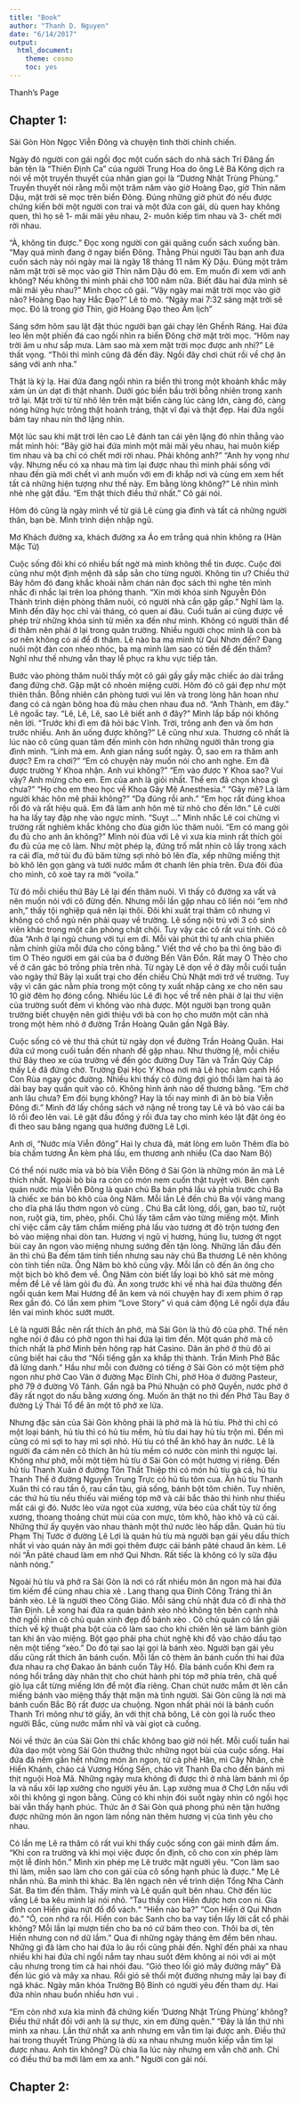```yaml
---
title: "Book"
author: "Thanh D. Nguyen"
date: "6/14/2017"
output: 
  html_document: 
    theme: cosmo
    toc: yes
---
```



Thanh's Page


## Chapter 1:   
Sài Gòn Hòn Ngọc Viễn Đông và chuyện tình thời chinh chiến.

Ngày đó người con gái ngồi đọc một cuốn sách do nhà sách Trí Đăng ấn bản tên là "Thiên Định Ca" của người Trung Hoa do ông Lê Bá Kông dịch ra nói về một truyền thuyết của nhân gian gọi là "Dương Nhật Trùng Phùng." Truyền thuyết nói rằng mỗi một trăm năm vào giờ Hoàng Đạo, giờ Thìn năm Dậu, mặt trời sẽ mọc trên biển Đông. Đúng những giờ phút đó nếu được chứng kiến bởi một người con trai và một đứa con gái, dù quen hay không quen, thì họ sẽ 1- mãi mãi yêu nhau, 2- muôn kiếp tìm nhau và 3- chết mới rời nhau. 

"À, không tin được." Đọc xong người con gái quăng cuốn sách xuống bàn.
"May quá mình đang ở ngay biển Đông. Thằng Phùi người Tàu bạn anh đưa cuốn sách này nói ngày mai là ngày 18 tháng 11 năm Kỷ Dậu. Đúng một trăm năm mặt trời sẽ mọc vào giờ Thìn năm Dậu đó em. Em muốn đi xem với anh không? Nếu không thì mình phải chờ 100 năm nữa. Biết đâu hai đứa mình sẽ mãi mãi yêu nhau?" Mình chọc cô gái. 
"Vậy ngày mai mặt trời mọc vào giờ nào? Hoàng Đạo hay Hắc Đạo?" Lê tò mò.
"Ngày mai 7:32 sáng mặt trời sẽ mọc. Đó là trong giờ Thìn, giờ Hoàng Đạo theo Âm lịch"

Sáng sớm hôm sau lật đật thúc người bạn gái chạy lên Ghềnh Ráng. Hai đứa leo lên một phiến đá cao ngồi nhìn ra biển Đông chờ mặt trời mọc. 
"Hôm nay trời âm u như sắp mưa. Làm sao mà xem mặt trời mọc được anh nhỉ?" Lê thất vọng.
"Thôi thì mình cũng đã đến đây. Ngồi đây chơi chút rồi về chợ ăn sáng với anh nha." 

Thật là kỳ lạ. Hai đứa đang ngồi nhìn ra biển thì trong một khoảnh khắc mây xám ùn ùn dạt đi thật nhanh. Dưới góc biển bầu trời bỗng nhiên trong xanh trở lại. Mặt trời từ từ nhô lên trên mặt biển càng lúc càng lớn, càng đỏ, càng nóng hừng hực trông thật hoành tráng, thật vĩ đại và thật đẹp. Hai đứa ngồi bám tay nhau nín thở lặng nhìn.

 Một lúc sau khi mặt trời lên cao Lê đánh tan cái yên lặng đó nhìn thẳng vào mắt mình hỏi:
“Bây giờ hai đứa mình một mãi mãi yêu nhau, hai muôn kiếp tìm nhau và ba chỉ có chết mới rời nhau. Phải không anh?”
“Anh hy vọng như vậy. Nhưng nếu có xa nhau mà tìm lại được nhau thì mình phải sống với nhau đến già mới chết vì anh muốn với em đi khắp nơi và cùng em xem hết tất cả những hiện tượng như thế này. Em bằng lòng không?” Lê nhìn mình nhè nhẹ gật đầu.
"Em thật thích điều thứ nhất." Cô gái nói.

Hôm đó cũng là ngày mình về từ giả Lê cùng gia đình và tất cả những người thân, bạn bè. Mình trình diện nhập ngũ.

Mơ Khách đường xa, khách đường xa 
Áo em trắng quá nhìn không ra
(Hàn Mặc Tử)

Cuộc sống đôi khi có nhiều bất ngờ mà mình không thể tin được. Cuộc đời cũng như một định mệnh đã sắp sẳn cho từng người. Không tin ư? Chiều thứ Bảy hôm đó đang khắc khoải nằm chán nản đọc sách thì nghe tên mình nhắc đi nhắc lại trên loa phóng thanh. "Xin mời khóa sinh Nguyễn Đôn Thành trình diện phòng thăm nuôi, có người nhà cần gặp gấp." Nghĩ làm lạ. Mình đến đây học chỉ vài tháng, có quen ai đâu. Cuối tuần ai cũng được về phép trừ những khóa sinh từ miền xa đến như mình. Không có người thân để đi thăm nên phải ở lại trong quân trường. Nhiều người chọc mình là con bà sơ nên không có ai để đi thăm. Lẽ nào ba mạ mình từ Qui Nhơn đến? Đang nuôi một đàn con nheo nhóc, ba mạ mình làm sao có tiền để đến thăm? Nghĩ như thế nhưng vẫn thay lễ phục ra khu vực tiếp tân.

Bước vào phòng thăm nuôi thấy một cô gái gầy gầy mặc chiếc áo dài trắng đang đứng chờ. Gặp mặt cô nhoẻn miệng cười. Hôm đó cô gái đẹp như một thiên thần. Bỗng nhiên căn phòng tươi vui lên và trong lòng hân hoan như đang có cả ngàn bông hoa đủ màu chen nhau đua nở.
“Anh Thành, em đây.” Lê ngoắc tay.
"Lê, Lê, Lê, sao Lê biết anh ở đây?" Mình lấp bấp nói không nên lời.
"Trước khi đi em đã hỏi bác Vĩnh. Trời, trông anh đen và ốm hơn trước nhiều. Anh ăn uống được không?” Lê cũng như xưa. Thương cô nhất là lúc nào cô cũng quan tâm đến mình còn hơn những người thân trong gia đình mình.
“Lính mà em. Anh gian nắng suốt ngày. Ô, sao em ra thăm anh được? Em ra chơi?”
“Em có chuyện này muốn nói cho anh nghe. Em đã được trường Y Khoa nhận. Anh vui không?"
"Em vào được Y Khoa sao? Vui vậy? Anh mừng cho em. Em của anh là giỏi nhất. Thế em đã chọn khoa gì chưa?”
"Họ cho em theo học về Khoa Gây Mê Anesthesia."
"Gây mê? Là làm người khác hôn mê phải không?"
"Dạ đúng rồi anh."
"Em học rất đúng khoa rồi đó và rất hiệu quả. Em đã làm anh hôn mê từ nhỏ cho đến lớn." Lê cười ha ha lấy tay đập nhẹ vào ngực mình. "Suỵt ..." Mình nhắc Lê coi chừng vì trường rất nghiêm khắc không cho đùa giỡn lúc thăm nuôi. “Em có mang gỏi đu đủ cho anh ăn không?” Mình nói đùa với Lê vì xưa kia mình rất thích gỏi đu đủ của mẹ cô làm. Như một phép lạ, đứng trố mắt nhìn cô lấy trong xách ra cái đĩa, mở túi đu đủ băm từng sợi nhỏ bỏ lên đĩa, xếp những miếng thịt bò khô lên gọn gàng và tưới nước mắm ớt chanh lên phía trên. Đưa đôi đủa cho mình, cô xoè tay ra mời “voila.”

Từ đó mỗi chiều thứ Bảy Lê lại đến thăm nuôi. Vì thấy cô đường xa vất vả nên muốn nói với cô đừng đến. Nhưng mỗi lần gặp nhau cô liền nói “em nhớ anh,” thấy tội nghiệp quá nên lại thôi. Đôi khi xuất trại thăm cô nhưng vì không có chổ ngủ nên phải quay về trường. Lê sống nội trú với 3 cô sinh viên khác trong một căn phòng chật chội. Tuy vậy các cô rất vui tính. Có cô đùa "Anh ở lại ngủ chung với tụi em đi. Mỗi vài phút thì tự anh chia phiên nằm chính giửa mỗi đứa cho công bằng." Viết thơ về cho ba thì ông bảo đi tìm O Thẻo người em gái của ba ở đường Bến Vân Đồn. Rất may O Thẻo cho về ở căn gác bỏ trống phía trên nhà. Từ ngày Lê dọn về ở đây mỗi cuối tuần vào ngày thứ Bảy lại xuất trại cho đến chiều Chủ Nhật mới trở về trường. Tuy vậy vì căn gác nằm phía trong một công ty xuất nhập cảng xe cho nên sau 10 giờ đêm họ đóng cổng. Nhiều lúc Lê đi học về trể nên phải ở lại thư viện của trường suốt đêm vì không vào nhà được. Một người bạn trong quân trường biết chuyện nên giới thiệu với bà con họ cho mướn một căn nhà trong một hẻm nhỏ ở đường Trần Hoàng Quân gần Ngã Bảy.

Cuộc sống có vẻ thư thả chút từ ngày dọn về đường Trần Hoàng Quân. Hai đứa cứ mong cuối tuần đến nhanh để gặp nhau. Như thường lệ, mỗi chiều thứ Bảy theo xe của trường về đến góc đường Duy Tân và Trần Qúy Cáp thấy Lê đã đứng chờ. Trường Đại Học Y Khoa nơi mà Lê học nằm cạnh Hồ Con Rùa ngay góc đường. Nhiều khi thấy cô đứng đợi gió thổi làm hai tà áo dài bay bay quấn quít vào cô. Không hình ảnh nào dể thương bằng.
“Em chờ anh lâu chưa? Em đói bụng không? Hay là tối nay mình đi ăn bò bía Viễn Đông đi.” Mình đở lấy chồng sách vở nặng nề trong tay Lê và bỏ vào cái ba lô rồi đeo lên vai. Lê gật đầu đồng ý rồi đưa tay cho mình kéo lật đật ỏng ẻo đi theo sau băng ngang qua hướng đường Lê Lợi.


Anh ơi, “Nước mía Viễn đông”
Hai ly chưa đã, mát lòng em luôn
Thêm đĩa bò bía chấm tương
Ăn kèm phá lấu, em thương anh nhiều
(Ca dao Nam Bộ)

Có thể nói nước mía và bò bía Viễn Đông ở Sài Gòn là những món ăn mà Lê thích nhất. Ngoài bò bía ra còn có món nem cuốn thật tuyệt vời. Bên cạnh quán nước mía Viễn Đông là quán chú Ba bán phá lấu và phía trước chú Ba là chiếc xe bán bò khô của ông Năm. Mỗi lần Lê đến chú Ba vội vàng mang cho dĩa phá lấu thơm ngon vô cùng . Chú Ba cắt lòng, dồi, gan, bao tử, ruột non, ruột già, tim, phèo, phổi. Chú lấy tăm cắm vào từng miếng một. Mình chỉ việc cầm cây tăm chấm miếng phá lấu vào tương ớt đỏ trộn tương đen bỏ vào miệng nhai dòn tan. Hương vị ngũ vị hương, húng lìu, tương ớt ngọt bùi cay ăn ngon vào miệng nhưng sướng đến tận lòng. Những lần đầu đến ăn thì chú Ba đếm tăm tính tiền nhưng sau này chú Ba thương Lê nên không còn tính tiền nữa. Ông Năm bò khô cũng vậy. Mỗi lần cô đến ăn ông cho một bịch bò khô đem về. Ông Năm còn biết lấy loại bò khô sát mè mõng mềm để Lê về làm gỏi đu đủ. Ăn xong trước khi về nhà hai đứa thường đến ngồi quán kem Mai Hương để ăn kem và nói chuyện hay đi xem phim ở rạp Rex gần đó. Có lần xem phim "Love Story" vì quá cảm động Lê ngồi dựa đầu lên vai mình khóc sướt mướt.

Lê là người Bắc nên rất thích ăn phở, mà Sài Gòn là thủ đô của phở. Thế nên nghe nói ở đâu có phở ngon thì hai đứa lại tìm đến. Một quán phở mà cô thích nhất là phở Minh bên hông rạp hát Casino. Dân ăn phở ở thủ đô ai cũng biết hai câu thơ "Nổi tiếng gần xa khắp thị thành. Trần Minh Phở Bắc đã lừng danh." Hầu như mỗi con đường có tiếng ở Sài Gòn có một tiệm phở ngon như phở Cao Vân ở đường Mạc Đĩnh Chi, phở Hòa ở đường Pasteur, phở 79 ở đường Võ Tánh. Gần ngã ba Phú Nhuận có phở Quyền, nước phở ở đây rất ngọt do nấu bằng xương ống. Muốn ăn thật no thì đến Phở Tàu Bay ở đường Lý Thái Tổ để ăn một tô phở xe lửa.

Nhưng đặc sản của Sài Gòn không phải là phở mà là hủ tíu. Phở thì chỉ có một loại bánh, hủ tíu thì có hủ tíu mềm, hủ tíu dai hay hủ tíu trộn mì. Đến mì cũng có mì sợi to hay mì sợi nhỏ. Hủ tíu có thể ăn khô hay ăn nước. Lê là người đa cảm nên cô thích ăn hủ tíu mềm có nước còn mình thì ngược lại. Không như phở, mỗi một tiệm hủ tíu ở Sài Gòn có một hương vị riêng. Đến hủ tíu Thanh Xuân ở đường Tôn Thất Thiệp thì có món hủ tíu gà cá, hủ tíu Thanh Thế ở đường Nguyễn Trung Trực có hủ tíu tôm cua. Ăn hủ tíu Thanh Xuân thì có rau tần ô, rau cần tàu, giá sống, bánh bột tôm chiên. Tuy nhiên, các thứ hủ tíu nếu thiếu vài miếng tóp mỡ và cải bắc thảo thì hình như thiếu mất cái gì đó. Nước lèo vừa ngọt của xương, vừa béo của chất tủy từ ống xương, thoang thoảng chút mùi của con mực, tôm khô, hào khô và củ cải. Những thứ ấy quyện vào nhau thành một thứ nước lèo hấp dẫn. Quán hủ tíu Phạm Thị Tước ở đường Lê Lợi là quán hủ tíu mà người bạn gái yêu dấu thích nhất vì vào quán này ăn mới gọi thêm được cái bánh pâté chaud ăn kèm. Lê nói "Ăn pâté chaud làm em nhớ Qui Nhơn. Rất tiếc là không có ly sữa đậu nành nóng."

Ngoài hủ tíu và phở ra Sài Gòn là nơi có rất nhiều món ăn ngon mà hai đứa tìm kiếm để cùng nhau chia xẻ . Lang thang qua Đinh Công Tráng thì ăn bánh xèo. Lê là người theo Công Giáo. Mỗi sáng chủ nhật đưa cô đi nhà thờ Tân Định. Lễ xong hai đứa ra quán bánh xèo nhỏ không tên bên cạnh nhà thờ ngồi nhìn cô chủ quán xinh đẹp đổ bánh xèo . Cô chủ quán có lần giãi thích về kỹ thuật pha bột của cô làm sao cho khi chiên lên sẽ làm bánh giòn tan khi ăn vào miệng. Bột gạo phải pha chút nghệ khi đổ vào chảo dầu tạo nên một tiếng “xèo.” Do đó tại sao lại gọi là bánh xèo. Người bạn gái yêu dấu cũng rất thích ăn bánh cuốn. Mỗi lần cô thèm ăn bánh cuốn thì hai đứa đưa nhau ra chợ Đakao ăn bánh cuốn Tây Hồ. Đĩa bánh cuốn Khi đem ra nóng hổi trắng dày nhân thịt cho chút hành phi tóp mỡ phía trên, chã quế giò lụa cắt từng miếng lớn để một đĩa riêng. Chan chút nước mắm ớt lên cắn miếng bánh vào miệng thấy thật mặn mà tình người. Sài Gòn cũng là nơi mà bánh cuốn Bắc Bộ rất được ưa chuộng. Ngon nhất phải nói là bánh cuốn Thanh Trì mõng như tờ giấy, ăn với thịt chà bông, Lê còn gọi là ruốc theo người Bắc, cùng nước mắm nhĩ và vài giọt cà cuống.

Nói về thức ăn của Sài Gòn thì chắc không bao giờ nói hết. Mỗi cuối tuần hai đứa dạo một vòng Sài Gòn thưỡng thức những ngọt bùi của cuộc sống. Hai đứa đã nếm gần hết những món ăn ngon, từ cà phê Hân, mì Cây Nhãn, chè Hiển Khánh, cháo cá Vương Hồng Sến, cháo vịt Thanh Đa cho đến bánh mì thịt nguội Hoà Mã. Những ngày mưa không đi được thì ở nhà làm bánh mì ốp la và nấu xôi lạp xưởng cho người yêu ăn. Lạp xưởng mua ở Chợ Lớn nấu với xôi thì không gì ngon bằng. Cũng có khi nhịn đói suốt ngày nhìn cô ngồi học bài vẫn thấy hạnh phúc. Thức ăn ở Sài Gòn quá phong phú nên tận hưởng được những món ăn ngon làm nồng nàn thêm hương vị của tình yêu cho nhau.

Có lần mẹ Lê ra thăm cô rất vui khi thấy cuộc sống con gái mình đầm ấm. “Khi con ra trường và khi mọi việc được ổn định, cô cho con xin phép làm một lễ đính hôn.” Mình xin phép mẹ Lê trước mặt người yêu. “Con làm sao thì làm, miễn sao làm cho con gái của cô sống hạnh phúc là được.“ Mẹ Lê nhắn nhủ. 
Ba mình thì khác. Ba lên ngạch nên về trình diện Tổng Nha Cảnh Sát. Ba tìm đến thăm. Thấy mình và Lê quấn quít bên nhau. Chờ đến lúc vắng Lê ba kêu mình lại nói nhỏ.
“Tau thấy con Hiền được hơn con ni. Gia đình con Hiền giàu nứt đố đổ vách.“
“Hiền nào ba?” 
“Con Hiền ở Qui Nhơn đó.”
“Ô, con nhớ ra rồi. Hiền con bác Sanh cho ba vay tiền lấy lời cắt cổ phải không? Mỗi lần lại mượn tiền cho ba nó cứ bám theo con. Thôi ba ơi, tên Hiền nhưng con nớ dữ lắm.”
Qua đi những ngày tháng êm đềm bên nhau. Những gì đã làm cho hai đứa lo âu rồi cũng phải đến. Nghĩ đến phải xa nhau nhiều khi hai đứa chỉ ngồi nắm tay nhau suốt đêm không ai nói với ai một câu nhưng trong tim cả hai nhói đau. “Gió theo lối gió mây đường mây” Đã đến lúc gió và mây xa nhau. Rồi gió sẽ thổi một đường nhưng mây lại bay đi ngã khác. Ngày mãn khóa Trường Bộ Binh có người yêu đến tham dự. Hai đứa nhìn nhau buồn nhiều hơn vui .

“Em còn nhớ xưa kia mình đã chứng kiến ‘Dương Nhật Trùng Phùng’ không? Điều thứ nhất đối với anh là sự thực, xin em đừng quên.”
“Đây là lần thứ nhì mình xa nhau. Lần thứ nhất xa anh nhưng em vẫn tìm lại được anh. Điều thứ hai trong thuyết Trùng Phùng là dù xa nhau nhưng muôn kiếp vẫn tìm lại được nhau. Anh tin không? Dù chia lìa lúc này nhưng em vẫn chờ anh. Chỉ có điều thứ ba mới làm em xa anh.“ Người con gái nói.


## Chapter 2: 